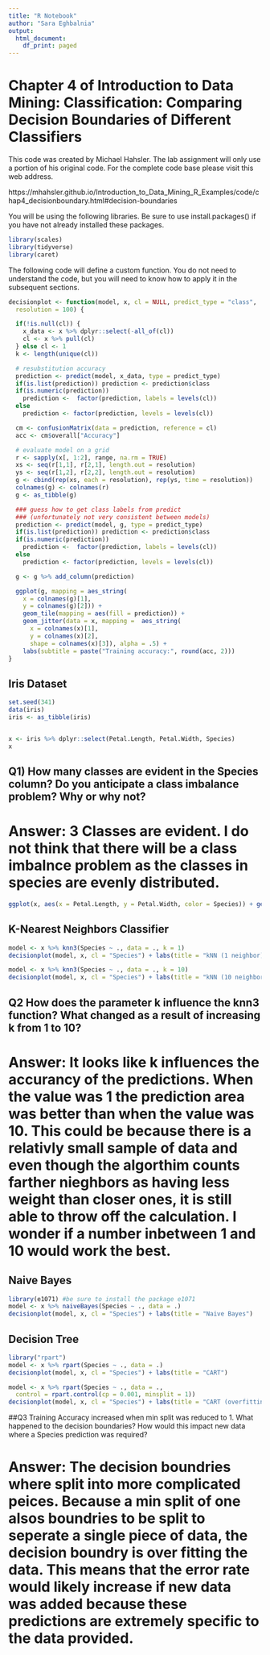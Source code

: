 ```yaml
---
title: "R Notebook"
author: "Sara Eghbalnia"
output:
  html_document:
    df_print: paged
---
```


# Chapter 4 of Introduction to Data Mining: Classification: Comparing Decision Boundaries of Different Classifiers

This code was created by Michael Hahsler.  The lab assignment will only use a portion of his original code.  For the complete code base please visit this web address.

https://mhahsler.github.io/Introduction_to_Data_Mining_R_Examples/code/chap4_decisionboundary.html#decision-boundaries

You will be using the following libraries.  Be sure to use install.packages() if you have not already installed these packages.

```r
library(scales)
library(tidyverse)
library(caret)

```

The following code will define a custom function.  You do not need to understand the code, but you will need to know how to apply it in the subsequent sections.

```r
decisionplot <- function(model, x, cl = NULL, predict_type = "class",
  resolution = 100) {

  if(!is.null(cl)) {
    x_data <- x %>% dplyr::select(-all_of(cl))
    cl <- x %>% pull(cl)
  } else cl <- 1
  k <- length(unique(cl))

  # resubstitution accuracy
  prediction <- predict(model, x_data, type = predict_type)
  if(is.list(prediction)) prediction <- prediction$class
  if(is.numeric(prediction))
    prediction <-  factor(prediction, labels = levels(cl))
  else
    prediction <- factor(prediction, levels = levels(cl))

  cm <- confusionMatrix(data = prediction, reference = cl)
  acc <- cm$overall["Accuracy"]

  # evaluate model on a grid
  r <- sapply(x[, 1:2], range, na.rm = TRUE)
  xs <- seq(r[1,1], r[2,1], length.out = resolution)
  ys <- seq(r[1,2], r[2,2], length.out = resolution)
  g <- cbind(rep(xs, each = resolution), rep(ys, time = resolution))
  colnames(g) <- colnames(r)
  g <- as_tibble(g)

  ### guess how to get class labels from predict
  ### (unfortunately not very consistent between models)
  prediction <- predict(model, g, type = predict_type)
  if(is.list(prediction)) prediction <- prediction$class
  if(is.numeric(prediction))
    prediction <-  factor(prediction, labels = levels(cl))
  else
    prediction <- factor(prediction, levels = levels(cl))

  g <- g %>% add_column(prediction)

  ggplot(g, mapping = aes_string(
    x = colnames(g)[1],
    y = colnames(g)[2])) +
    geom_tile(mapping = aes(fill = prediction)) +
    geom_jitter(data = x, mapping =  aes_string(
      x = colnames(x)[1],
      y = colnames(x)[2],
      shape = colnames(x)[3]), alpha = .5) +
    labs(subtitle = paste("Training accuracy:", round(acc, 2)))
}
```

## Iris Dataset

```r
set.seed(341)
data(iris)
iris <- as_tibble(iris)


x <- iris %>% dplyr::select(Petal.Length, Petal.Width, Species)
x
```

## Q1) How many classes are evident in the Species column?  Do you anticipate a class imbalance problem? Why or why not?

# Answer: 3 Classes are evident. I do not think that there will be a class imbalnce problem as the classes in species are evenly distributed.

```r
ggplot(x, aes(x = Petal.Length, y = Petal.Width, color = Species)) + geom_jitter()
```

## K-Nearest Neighbors Classifier
```r
model <- x %>% knn3(Species ~ ., data = ., k = 1)
decisionplot(model, x, cl = "Species") + labs(title = "kNN (1 neighbor)")
```

```r
model <- x %>% knn3(Species ~ ., data = ., k = 10)
decisionplot(model, x, cl = "Species") + labs(title = "kNN (10 neighbor)")
```

## Q2  How does the parameter k influence the knn3 function?  What changed as a result of increasing k from 1 to 10?

# Answer: It looks like k influences the accurancy of the predictions. When the value was 1 the prediction area was better than when the value was 10. This could be because there is a relativly small sample of data and even though the algorthim counts farther nieghbors as having less weight than closer ones, it is still able to throw off the calculation. I wonder if a number inbetween 1 and 10 would work the best.

## Naive Bayes
```r
library(e1071) #be sure to install the package e1071
model <- x %>% naiveBayes(Species ~ ., data = .)
decisionplot(model, x, cl = "Species") + labs(title = "Naive Bayes")
```

## Decision Tree
```r
library("rpart")
model <- x %>% rpart(Species ~ ., data = .)
decisionplot(model, x, cl = "Species") + labs(title = "CART")
```


```r
model <- x %>% rpart(Species ~ ., data = .,
  control = rpart.control(cp = 0.001, minsplit = 1))
decisionplot(model, x, cl = "Species") + labs(title = "CART (overfitting)")
```

##Q3 Training Accuracy increased when min split was reduced to 1.  What happened to the decision boundaries?  How would this impact new data where a Species prediction was required?

# Answer: The decision boundries where split into more complicated peices. Because a min split of one alsos boundries to be split to seperate a single piece of data, the decision boundry is over fitting the data. This means that the error rate would likely increase if new data was added because these predictions are extremely specific to the data provided.

